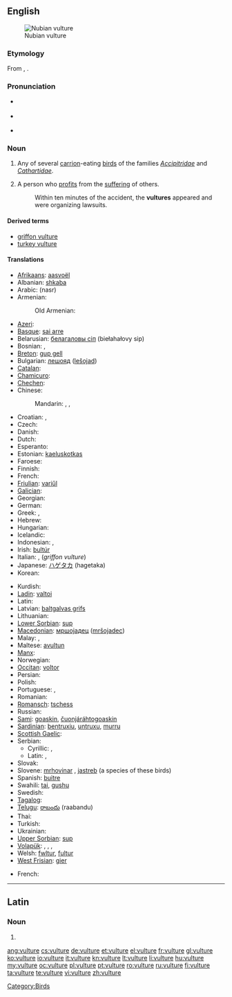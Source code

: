 {{wikipedia}}
==English==
[[Image:Nubianvulture.jpeg|thumb|Nubian vulture]]

===Etymology===
From {{etyl|la}} {{term|vultur}}, {{term|voltur|lang=la}}.

===Pronunciation===
* {{a|RP}} {{IPA|/ˈvʌltʃəː/}}
* {{a|GenAm}} {{IPA|/ˈvʌltʃɚ/}}
* {{audio|en-us-vulture.ogg|Audio (US)}}

===Noun===
{{en-noun}}

# Any of several [[carrion]]-eating [[bird]]s of the families ''[[Accipitridae]]'' and ''[[Cathartidae]]''.
# {{colloquial}} A person who [[profit]]s from the [[suffering]] of others.
#: Within ten minutes of the accident, the '''vultures''' appeared and were organizing lawsuits.

====Derived terms====
* [[griffon vulture]]
* [[turkey vulture]]

====Translations====
{{trans-top|bird}}
* [[Afrikaans]]: [[aasvoël]]
* Albanian: [[shkaba]]
* Arabic: {{Arab|[[نسر]]}} (nasr)
* Armenian: {{t-|hy|անգղ|tr=angġ}}
*: Old Armenian: {{tø|xcl|անգղ|tr=angł|sc=Armn|xs=Old Armenian}}
* [[Azeri]]: {{t-|az|leşyeyən|xs=Azeri}}
* [[Basque]]: [[sai arre]]
* Belarusian: [[белагаловы сіп]] (biełahałovy sip)
* Bosnian: {{t-|bs|lešinar|m}}, {{t-|bs|sup|m}}
* [[Breton]]: [[gup gell]]
* Bulgarian: [[лешояд]] ([[lešojad]])
* [[Catalan]]: {{t-|ca|voltor|m}}
* [[Chamicuro]]: {{tø|ccc|tsemo'ye}}
* [[Chechen]]: {{tø|ce|аьрзу}}
* Chinese:
*: Mandarin: {{t|cmn|兀鷹|sc=Hani}}, {{t|cmn|兀鹰|tr=wùyīng|sc=Hani}}, {{t-|cmn|雕|tr=diāo|sc=Hani}}
* Croatian: {{t-|hr|lešinar|m|alt=lèšinār}}, {{t-|hr|sup|m|alt=sȕp}}
* Czech: {{t-|cs|sup}}
* Danish: {{t|da|grib|c}}
* Dutch: {{t+|nl|gier|m}}
* Esperanto: {{t-|eo|vulturo|xs=Esperanto}}
* Estonian: [[kaeluskotkas]]
* Faroese: {{t|fo|gammur}}
* Finnish: {{t-|fi|korppikotka}}
* French: {{t+|fr|vautour|m}}
* [[Friulian]]: [[variűl]]
* [[Galician]]: {{t-|gl|voitre|m|xs=Galician}}
* Georgian: {{t|ka|ორბი|tr=orbi|sc=Geor|xs=Georgian}}
* German: {{t+|de|Geier|m}}
* Greek: {{t+|el|γύπας|tr=gypas|m}}, {{t+|el|όρνεο|n}}
* Hebrew: {{t|he|נשר|m|tr=nesher|sc=Hebr}}
* Hungarian: {{t+|hu|keselyű}}
* Icelandic: {{t|is|gæsagammur}}
* Indonesian: {{t-|id|nazar|xs=Indonesian}}, {{t-|id|hering|xs=Indonesian}}
* Irish: [[bultúr]]
* Italian: {{t+|it|avvoltoio|m}}, {{t-|it|grifone|m}} (''griffon vulture'')
* Japanese: [[ハゲタカ]] (hagetaka)
* Korean: {{t+|ko|독수리|sc=Hang}}
{{trans-mid}}
* Kurdish: {{ku-Arab|[[هه‌ڵۆ]]}}
* [[Ladin]]: [[valtoi]]
* Latin: {{t+|la|vultur|m}}
* Latvian: [[baltgalvas grifs]]
* Lithuanian: {{t+|lt|grifas|xs=Lithuanian}}
* [[Lower Sorbian]]: [[sup]]
* [[Macedonian]]: [[мршоjадец]] ([[mršojadec]])
* Malay: {{t-|ms|nasar|xs=Malay}}, {{t-|ms|hering|xs=Malay}}
* Maltese: [[avultun]]
* [[Manx]]: {{t-|gv|ushag chonvayrtagh|xs=Manx}}
* Norwegian: {{t|no|gribb|m}}
* [[Occitan]]: [[voltor]]
* Persian: {{t|fa|کرکس|tr=karkas|xs=Persian}}
* Polish: {{t+|pl|sęp|m}}
* Portuguese: {{t+|pt|abutre|m}}, {{t+|pt|urubu|m}}
* Romanian: {{t+|ro|vultur|m}}
* [[Romansch]]: [[tschess]]
* Russian: {{t+|ru|стервятник|tr=sterv'átnik}}
* [[Sami]]: [[goaskin]], [[čuonjáráhtogoaskin]]
* [[Sardinian]]: [[bentruxiu]], [[untruxu]], [[murru]]
* [[Scottish Gaelic]]: {{t-|gd|fang|f|xs=Scottish Gaelic}}
* Serbian:
** Cyrillic: {{t-|sr|суп|m|sc=Cyrl}}, {{t-|sr|лешинар|m|sc=Cyrl}}
** Latin: {{t-|sr|sup|m}}, {{t-|sr|lešinar|m}}
* Slovak: {{t-|sk|sup|m}}
* Slovene: [[mrhovinar]] {{m}}, [[jastreb]] {{m}} (a species of these birds)
* Spanish: [[buitre]] {{m}}
* Swahili: [[tai]], [[gushu]]
* Swedish: {{t+|sv|gam|c}}
* [[Tagalog]]: {{t|tl|buitre}}
* [[Telugu]]: [[రాబందు]] (raabandu)
* Thai: {{t|th|อีแร้ง|tr=xī ræ̂ng|sc=Thai}}
* Turkish: {{t+|tr|akbaba}}
* Ukrainian: {{t-|uk|вольт|tr=vol't|xs=Ukrainian}}
* [[Upper Sorbian]]: [[sup]]
* [[Volapük]]: {{qualifier|male or female}} {{t|vo|vultur}}, {{qualifier|male}} {{t|vo|hivultur}}, {{qualifier|female}} {{t|vo|jivultur}}, {{qualifier|offspring, baby}} {{t|vo|vulturül}}
* Welsh: [[fwltur]], [[fultur]]
* [[West Frisian]]: [[gier]]
{{trans-bottom}}
{{trans-top|person}}
* French: {{t+|fr|charognard|m}}
{{trans-mid}}
{{trans-bottom}}

[[Category:Birds]]

----

==Latin==

===Noun===
{{la-noun-form|vulture}}

# {{inflection of|vultur|vultur|abl|s|lang=la}}

[[ang:vulture]]
[[cs:vulture]]
[[de:vulture]]
[[et:vulture]]
[[el:vulture]]
[[fr:vulture]]
[[gl:vulture]]
[[ko:vulture]]
[[io:vulture]]
[[it:vulture]]
[[kn:vulture]]
[[lt:vulture]]
[[li:vulture]]
[[hu:vulture]]
[[my:vulture]]
[[oc:vulture]]
[[pl:vulture]]
[[pt:vulture]]
[[ro:vulture]]
[[ru:vulture]]
[[fi:vulture]]
[[ta:vulture]]
[[te:vulture]]
[[vi:vulture]]
[[zh:vulture]]